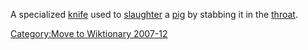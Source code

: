 [[Category:Move to Wiktionary 2007-12]]
{{Expand|date=December 2007}}

A specialized [[knife]] used to [[slaughter]] a [[pig]] by stabbing it in the [[throat]].